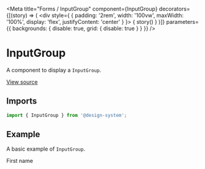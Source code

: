 
<Meta
  title="Forms / InputGroup"
  component={InputGroup}
  decorators={[(story) => (
    <div style={ { padding: '2rem', width: '100vw', maxWidth: '100%', display: 'flex', justifyContent: 'center' } }>
      { story() }
    </div>
  )]}
  parameters={{ backgrounds: { disable: true, grid: { disable: true } } }}
/>

# InputGroup

A component to display a `InputGroup`.

[View source](https://github.com/actarian/design-system/tree/main/src/@forms/input-group)

## Imports

```js
import { InputGroup } from '@design-system';
```

<!--
## Props

<ArgsTable of={InputGroupProps} />
-->

## Example

A basic example of `InputGroup`.

<Canvas>
  <Story name="default">
    <div style={{ padding: '4rem', fontSize: '2rem', width: '100%', maxWidth: '500px' }}>
      <Field>
        <Label>First name</Label>
        <InputGroup placeholder="First name" />
      </Field>
    </div>
  </Story>
</Canvas>
